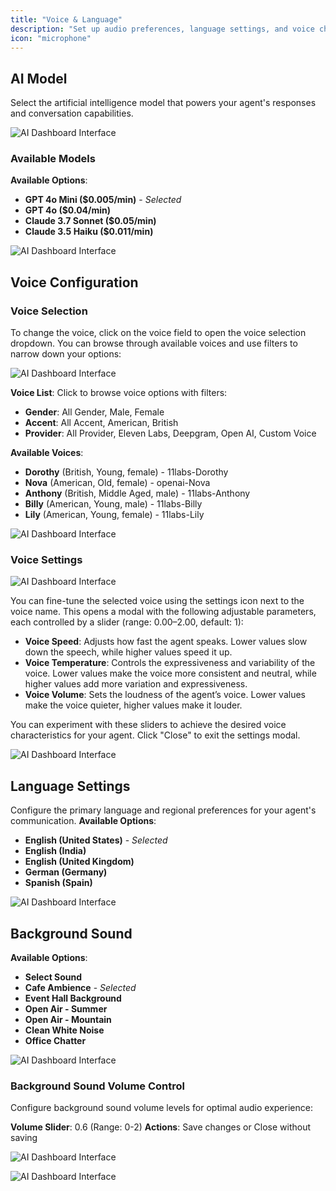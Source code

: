 ```yaml
---
title: "Voice & Language"
description: "Set up audio preferences, language settings, and voice characteristics for your AI agent"
icon: "microphone"
---
```

## AI Model

Select the artificial intelligence model that powers your agent's responses and conversation capabilities.

![AI Dashboard Interface](/images/ai/manage/voice-language/image1.png)

### Available Models

**Available Options**:
- **GPT 4o Mini ($0.005/min)** - *Selected*
- **GPT 4o ($0.04/min)**
- **Claude 3.7 Sonnet ($0.05/min)**
- **Claude 3.5 Haiku ($0.011/min)**


![AI Dashboard Interface](/images/ai/manage/voice-language/image2.png)

## Voice Configuration

### Voice Selection 
To change the voice, click on the voice field to open the voice selection dropdown. You can browse through available voices and use filters to narrow down your options:

![AI Dashboard Interface](/images/ai/manage/voice-language/image10.png)

**Voice List**: Click to browse voice options with filters:
- **Gender**: All Gender, Male, Female
- **Accent**: All Accent, American, British  
- **Provider**: All Provider, Eleven Labs, Deepgram, Open AI, Custom Voice

**Available Voices**:
- **Dorothy** (British, Young, female) - 11labs-Dorothy
- **Nova** (American, Old, female) - openai-Nova
- **Anthony** (British, Middle Aged, male) - 11labs-Anthony
- **Billy** (American, Young, male) - 11labs-Billy
- **Lily** (American, Young, female) - 11labs-Lily

![AI Dashboard Interface](/images/ai/manage/voice-language/image5.png)

### Voice Settings 

![AI Dashboard Interface](/images/ai/manage/voice-language/image9.png)

You can fine-tune the selected voice using the settings icon next to the voice name. This opens a modal with the following adjustable parameters, each controlled by a slider (range: 0.00–2.00, default: 1):

- **Voice Speed**: Adjusts how fast the agent speaks. Lower values slow down the speech, while higher values speed it up.
- **Voice Temperature**: Controls the expressiveness and variability of the voice. Lower values make the voice more consistent and neutral, while higher values add more variation and expressiveness.
- **Voice Volume**: Sets the loudness of the agent’s voice. Lower values make the voice quieter, higher values make it louder.

You can experiment with these sliders to achieve the desired voice characteristics for your agent. Click "Close" to exit the settings modal.

![AI Dashboard Interface](/images/ai/manage/voice-language/image4.png)

## Language Settings

Configure the primary language and regional preferences for your agent's communication.
**Available Options**:
- **English (United States)** - *Selected*
- **English (India)**
- **English (United Kingdom)**
- **German (Germany)**
- **Spanish (Spain)**

![AI Dashboard Interface](/images/ai/manage/voice-language/image3.png)

## Background Sound

**Available Options**:
- **Select Sound**
- **Cafe Ambience** - *Selected*
- **Event Hall Background**
- **Open Air - Summer**
- **Open Air - Mountain**
- **Clean White Noise**
- **Office Chatter**


![AI Dashboard Interface](/images/ai/manage/voice-language/image7.png)

### Background Sound Volume Control
Configure background sound volume levels for optimal audio experience:

**Volume Slider**: 0.6 (Range: 0-2)
**Actions**: Save changes or Close without saving

![AI Dashboard Interface](/images/ai/manage/voice-language/image8.png)

![AI Dashboard Interface](/images/ai/manage/voice-language/image6.png)
